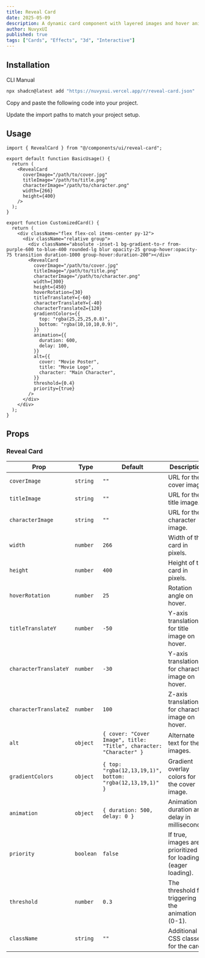 ```yaml
---
title: Reveal Card
date: 2025-05-09
description: A dynamic card component with layered images and hover animations.
author: NuvyxUI
published: true
tags: ["Cards", "Effects", "3d", "Interactive"]
---
```


<ComponentPreview name="reveal-card-demo" />

## Installation

<Tabs defaultValue="cli">

<TabsList>
  <TabsTrigger value="cli">CLI</TabsTrigger>
  <TabsTrigger value="manual">Manual</TabsTrigger>
</TabsList>
<TabsContent value="cli">

```bash
npx shadcn@latest add "https://nuvyxui.vercel.app/r/reveal-card.json"
```

</TabsContent>

<TabsContent value="manual">

<Steps>

<Step>Copy and paste the following code into your project.</Step>

<ComponentSource name="reveal-card" />

<Step>Update the import paths to match your project setup.</Step>

</Steps>

</TabsContent>

</Tabs>

## Usage

```tsx
import { RevealCard } from "@/components/ui/reveal-card";
```

```tsx
export default function BasicUsage() {
  return (
    <RevealCard
      coverImage="/path/to/cover.jpg"
      titleImage="/path/to/title.png"
      characterImage="/path/to/character.png"
      width={266}
      height={400}
    />
  );
}
```

```tsx
export function CustomizedCard() {
  return (
    <div className="flex flex-col items-center py-12">
      <div className="relative group">
        <div className="absolute -inset-1 bg-gradient-to-r from-purple-600 to-blue-400 rounded-lg blur opacity-25 group-hover:opacity-75 transition duration-1000 group-hover:duration-200"></div>
        <RevealCard
          coverImage="/path/to/cover.jpg"
          titleImage="/path/to/title.png"
          characterImage="/path/to/character.png"
          width={300}
          height={450}
          hoverRotation={30}
          titleTranslateY={-60}
          characterTranslateY={-40}
          characterTranslateZ={120}
          gradientColors={{
            top: "rgba(25,25,25,0.8)",
            bottom: "rgba(10,10,10,0.9)",
          }}
          animation={{
            duration: 600,
            delay: 100,
          }}
          alt={{
            cover: "Movie Poster",
            title: "Movie Logo",
            character: "Main Character",
          }}
          threshold={0.4}
          priority={true}
        />
      </div>
    </div>
  );
}
```

## Props

### Reveal Card

| Prop                  | Type      | Default                                                            | Description                                                  |
| --------------------- | --------- | ------------------------------------------------------------------ | ------------------------------------------------------------ |
| `coverImage`          | `string`  | `""`                                                               | URL for the cover image.                                     |
| `titleImage`          | `string`  | `""`                                                               | URL for the title image.                                     |
| `characterImage`      | `string`  | `""`                                                               | URL for the character image.                                 |
| `width`               | `number`  | `266`                                                              | Width of the card in pixels.                                 |
| `height`              | `number`  | `400`                                                              | Height of the card in pixels.                                |
| `hoverRotation`       | `number`  | `25`                                                               | Rotation angle on hover.                                     |
| `titleTranslateY`     | `number`  | `-50`                                                              | Y-axis translation for title image on hover.                 |
| `characterTranslateY` | `number`  | `-30`                                                              | Y-axis translation for character image on hover.             |
| `characterTranslateZ` | `number`  | `100`                                                              | Z-axis translation for character image on hover.             |
| `alt`                 | `object`  | `{ cover: "Cover Image", title: "Title", character: "Character" }` | Alternate text for the images.                               |
| `gradientColors`      | `object`  | `{ top: "rgba(12,13,19,1)", bottom: "rgba(12,13,19,1)" }`          | Gradient overlay colors for the cover image.                 |
| `animation`           | `object`  | `{ duration: 500, delay: 0 }`                                      | Animation duration and delay in milliseconds.                |
| `priority`            | `boolean` | `false`                                                            | If true, images are prioritized for loading (eager loading). |
| `threshold`           | `number`  | `0.3`                                                              | The threshold for triggering the animation (0-1).            |
| `className`           | `string`  | `""`                                                               | Additional CSS classes for the card.                         |
